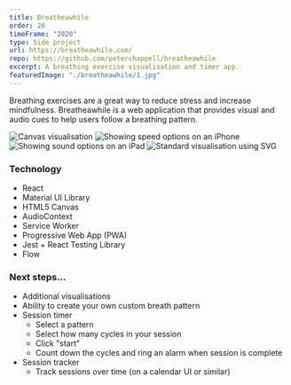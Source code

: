 ```yaml
---
title: Breatheawhile
order: 20
timeFrame: "2020"
type: Side project
url: https://breatheawhile.com/
repo: https://github.com/peterchappell/breatheawhile
excerpt: A breathing exercise visualisation and timer app.
featuredImage: "./breatheawhile/1.jpg"
---
```


Breathing exercises are a great way to reduce stress and increase mindfulness. Breatheawhile
is a web application that provides visual and audio cues to help users follow a breathing pattern.

<ProjectLink url="https://breatheawhile.com/" />

<Gallery>

![Canvas visualisation](./breatheawhile/1.jpg)
![Showing speed options on an iPhone](./breatheawhile/3.png)
![Showing sound options on an iPad](./breatheawhile/2.jpg)
![Standard visualisation using SVG](./breatheawhile/4.png)

</Gallery>

### Technology

- React
- Material UI Library
- HTML5 Canvas
- AudioContext
- Service Worker
- Progressive Web App (PWA)
- Jest + React Testing Library
- Flow

### Next steps...

- Additional visualisations
- Ability to create your own custom breath pattern
- Session timer
  - Select a pattern
  - Select how many cycles in your session
  - Click "start"
  - Count down the cycles and ring an alarm when session is complete
- Session tracker
  - Track sessions over time (on a calendar UI or similar)
